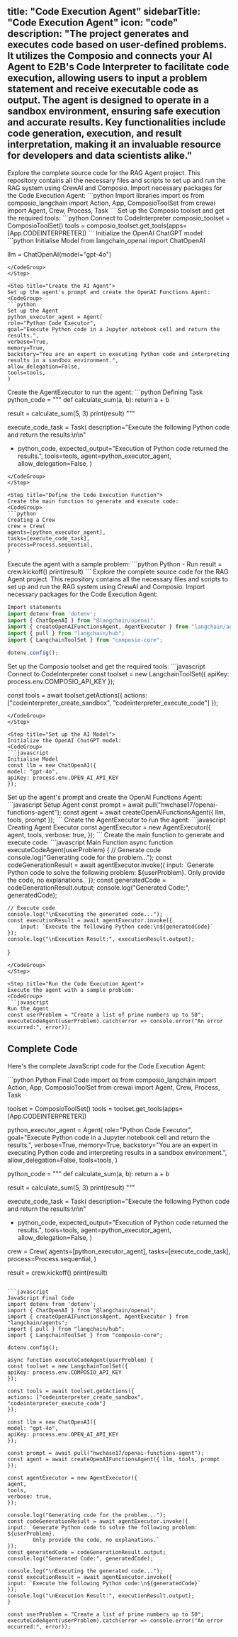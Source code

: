 title: "Code Execution Agent"
sidebarTitle: "Code Execution Agent"
icon: "code"
description: "The project generates and executes code based on user-defined problems. It utilizes the Composio and connects your AI Agent to E2B's Code Interpreter to facilitate code execution, allowing users to input a problem statement and receive executable code as output. The agent is designed to operate in a sandbox environment, ensuring safe execution and accurate results. Key functionalities include code generation, execution, and result interpretation, making it an invaluable resource for developers and data scientists alike."
---

<Tabs>
<Tab title="Python">
<Card color="#7bee0c" title="RAG Agent GitHub Repository" icon="github" href="https://github.com/ComposioHQ/composio/tree/fix/master/python/examples/quickstarters/code_execution_agent">
Explore the complete source code for the RAG Agent project. This repository contains all the necessary files and scripts to set up and run the RAG system using CrewAI and Composio.
</Card>
<Steps>
<Step title="Import Required Packages">
Import necessary packages for the Code Execution Agent:
<CodeGroup>
```python
Import libraries
import os
from composio_langchain import Action, App, ComposioToolSet
from crewai import Agent, Crew, Process, Task
```
</CodeGroup>
</Step>

<Step title="Initialize Composio Toolset">
Set up the Composio toolset and get the required tools:
<CodeGroup>
```python
Connect to CodeInterpreter
composio_toolset = ComposioToolSet()
tools = composio_toolset.get_tools(apps=[App.CODEINTERPRETER])
```
</CodeGroup>
</Step>

<Step title="Set up the AI Model">
Initialize the OpenAI ChatGPT model:
<CodeGroup>
```python
Initialise Model
from langchain_openai import ChatOpenAI

llm = ChatOpenAI(model="gpt-4o")
```
</CodeGroup>
</Step>

<Step title="Create the AI Agent">
Set up the agent's prompt and create the OpenAI Functions Agent:
<CodeGroup>
```python
Set up the Agent
python_executor_agent = Agent(
role="Python Code Executor",
goal="Execute Python code in a Jupyter notebook cell and return the results.",
verbose=True,
memory=True,
backstory="You are an expert in executing Python code and interpreting results in a sandbox environment.",
allow_delegation=False,
tools=tools,
)
```
</CodeGroup>
</Step>

<Step title="Set up the Agent Executor">
Create the AgentExecutor to run the agent:
<CodeGroup>
```python
Defining Task
python_code = """
def calculate_sum(a, b):
    return a + b

result = calculate_sum(5, 3)
print(result)
"""

execute_code_task = Task(
description="Execute the following Python code and return the results:\n\n"
+ python_code,
expected_output="Execution of Python code returned the results.",
tools=tools,
agent=python_executor_agent,
allow_delegation=False,
)

```
</CodeGroup>
</Step>

<Step title="Define the Code Execution Function">
Create the main function to generate and execute code:
<CodeGroup>
```python
Creating a Crew
crew = Crew(
agents=[python_executor_agent],
tasks=[execute_code_task],
process=Process.sequential,
)

```
</CodeGroup>
</Step>

<Step title="Run the Code Execution Agent">
Execute the agent with a sample problem:
<CodeGroup>
```python
Python - Run
result = crew.kickoff()
print(result)
```
</CodeGroup>
</Step>
</Steps>

</Tab>


<Tab title="JavaScript">
<Card color="#7bee0c" title="RAG Agent GitHub Repository" icon="github" href="https://github.com/ComposioHQ/composio/tree/master/js/examples/docs-example/rag_tool_agent">
Explore the complete source code for the RAG Agent project. This repository contains all the necessary files and scripts to set up and run the RAG system using CrewAI and Composio.
</Card>
<Steps>
<Step title="Import Required Packages">
Import necessary packages for the Code Execution Agent:
<CodeGroup>

```javascript
Import statements
import dotenv from 'dotenv';
import { ChatOpenAI } from "@langchain/openai";
import { createOpenAIFunctionsAgent, AgentExecutor } from "langchain/agents";
import { pull } from "langchain/hub";
import { LangchainToolSet } from "composio-core";

dotenv.config();
```

</CodeGroup>
</Step>

<Step title="Initialize Composio Toolset">
Set up the Composio toolset and get the required tools:
<CodeGroup>
```javascript
Connect to CodeInterpreter
const toolset = new LangchainToolSet({ 
apiKey: process.env.COMPOSIO_API_KEY
});

const tools = await toolset.getActions({ 
actions: ["codeinterpreter_create_sandbox", "codeinterpreter_execute_code"] 
});
```
</CodeGroup>
</Step>

<Step title="Set up the AI Model">
Initialize the OpenAI ChatGPT model:
<CodeGroup>
```javascript
Initialise Model
const llm = new ChatOpenAI({ 
model: "gpt-4o",
apiKey: process.env.OPEN_AI_API_KEY
});
```
</CodeGroup>
</Step>

<Step title="Create the AI Agent">
Set up the agent's prompt and create the OpenAI Functions Agent:
<CodeGroup>
```javascript
Setup Agent
const prompt = await pull("hwchase17/openai-functions-agent");
const agent = await createOpenAIFunctionsAgent({ llm, tools, prompt });
```
</CodeGroup>
</Step>

<Step title="Set up the Agent Executor">
Create the AgentExecutor to run the agent:
<CodeGroup>
```javascript
Creating Agent Executor
const agentExecutor = new AgentExecutor({ 
agent, 
tools, 
verbose: true,
});
```
</CodeGroup>
</Step>

<Step title="Define the Code Execution Function">
Create the main function to generate and execute code:
<CodeGroup>
```javascript
Main Function
async function executeCodeAgent(userProblem) {
    // Generate code
    console.log("Generating code for the problem...");
    const codeGenerationResult = await agentExecutor.invoke({ 
        input: `Generate Python code to solve the following problem: ${userProblem}. 
                Only provide the code, no explanations.`
    });
    const generatedCode = codeGenerationResult.output;
    console.log("Generated Code:", generatedCode);

    // Execute code
    console.log("\nExecuting the generated code...");
    const executionResult = await agentExecutor.invoke({ 
        input: `Execute the following Python code:\n${generatedCode}`
    });
    console.log("\nExecution Result:", executionResult.output);
}
```
</CodeGroup>
</Step>

<Step title="Run the Code Execution Agent">
Execute the agent with a sample problem:
<CodeGroup>
```javascript
Run the Agent
const userProblem = "Create a list of prime numbers up to 50";
executeCodeAgent(userProblem).catch(error => console.error("An error occurred:", error));
```
</CodeGroup>
</Step>
</Steps>

</Tab>
</Tabs>

## Complete Code

Here's the complete JavaScript code for the Code Execution Agent:

<CodeGroup>
```python
Python Final Code
import os
from composio_langchain import Action, App, ComposioToolSet
from crewai import Agent, Crew, Process, Task

toolset = ComposioToolSet()
tools = toolset.get_tools(apps=[App.CODEINTERPRETER])

python_executor_agent = Agent(
role="Python Code Executor",
goal="Execute Python code in a Jupyter notebook cell and return the results.",
verbose=True,
memory=True,
backstory="You are an expert in executing Python code and interpreting results in a sandbox environment.",
allow_delegation=False,
tools=tools,
)

python_code = """
def calculate_sum(a, b):
    return a + b

result = calculate_sum(5, 3)
print(result)
"""

execute_code_task = Task(
description="Execute the following Python code and return the results:\n\n"
+ python_code,
expected_output="Execution of Python code returned the results.",
tools=tools,
agent=python_executor_agent,
allow_delegation=False,
)

crew = Crew(
agents=[python_executor_agent],
tasks=[execute_code_task],
process=Process.sequential,
)

result = crew.kickoff()
print(result)
```

```javascript
JavaScript Final Code
import dotenv from 'dotenv';
import { ChatOpenAI } from "@langchain/openai";
import { createOpenAIFunctionsAgent, AgentExecutor } from "langchain/agents";
import { pull } from "langchain/hub";
import { LangchainToolSet } from "composio-core";

dotenv.config();

async function executeCodeAgent(userProblem) {
const toolset = new LangchainToolSet({ 
apiKey: process.env.COMPOSIO_API_KEY
});

const tools = await toolset.getActions({ 
actions: ["codeinterpreter_create_sandbox", "codeinterpreter_execute_code"] 
});

const llm = new ChatOpenAI({ 
model: "gpt-4o",
apiKey: process.env.OPEN_AI_API_KEY
});

const prompt = await pull("hwchase17/openai-functions-agent");
const agent = await createOpenAIFunctionsAgent({ llm, tools, prompt });

const agentExecutor = new AgentExecutor({ 
agent, 
tools, 
verbose: true,
});

console.log("Generating code for the problem...");
const codeGenerationResult = await agentExecutor.invoke({ 
input: `Generate Python code to solve the following problem: ${userProblem}. 
        Only provide the code, no explanations.`
});
const generatedCode = codeGenerationResult.output;
console.log("Generated Code:", generatedCode);

console.log("\nExecuting the generated code...");
const executionResult = await agentExecutor.invoke({ 
input: `Execute the following Python code:\n${generatedCode}`
});
console.log("\nExecution Result:", executionResult.output);
}

const userProblem = "Create a list of prime numbers up to 50";
executeCodeAgent(userProblem).catch(error => console.error("An error occurred:", error));

```
</CodeGroup>